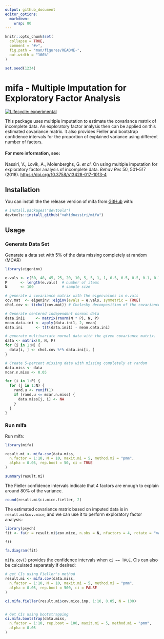 ```yaml
---
output: github_document
editor_options: 
  markdown: 
    wrap: 80
---
```


<!-- README.md is generated from README.Rmd. Please edit that file -->

```r
knitr::opts_chunk$set(
  collapse = TRUE,
  comment = "#>",
  fig.path = "man/figures/README-",
  out.width = "100%"
)

set.seed(1234)
```

# mifa - Multiple Imputation for Exploratory Factor Analysis

<!-- badges: start -->

[![Lifecycle: experimental](https://img.shields.io/badge/lifecycle-experimental-orange.svg)](https://www.tidyverse.org/lifecycle/#experimental)
<!-- badges: end -->

This package uses multiple imputation to estimate the covariance matrix of
incomplete data. An exploratory factor analysis then can be applied on this
estimated covariance matrix. It also provides Fieller and bootstrap confidence
intervals for the proportion of explained variance using different number of
factors.

#### For more information, see:

Nassiri, V., Lovik, A., Molenberghs, G. *et al.* On using multiple imputation
for exploratory factor analysis of incomplete data. *Behav Res* 50, 501–517
(2018). <https://doi.org/10.3758/s13428-017-1013-4>

## Installation

You can install the the release version of mifa from
[GitHub](https://github.com/) with:

```r
# install.packages("devtools")
devtools::install_github("vahidnassiri/mifa")
```

## Usage

### Generate Data Set

Genarate a data set with 5% of the data missing completely at random (MCAR)

```r

library(eigeninv)

e.vals <- c(50, 48, 45, 25, 20, 10, 5, 5, 1, 1, 0.5, 0.5, 0.5, 0.1, 0.1) # eigenvalues
P      <- length(e.vals)  # number of items
N      <- 100             # sample size

# generate a covariance matrix with the eigenvalues in e.vals
cov.mat  <- eigeninv::eiginv(evals = e.vals, symmetric = TRUE) 
chol.cov <- t(chol(cov.mat)) # Cholesky decomposition of the covariance matrix

# Generate centered independent normal data
data.ini1     <- matrix(rnorm(N * P), N, P)
mean.data.ini <- apply(data.ini1, 2, mean)
data.ini      <- t(t(data.ini1) - mean.data.ini)

# generate multivariate normal data with the given covariance matrix.
data <- matrix(0, N, P)
for (i in 1:N) {
  data[i, ] <- chol.cov %*% data.ini[i, ]
}

# Create 5-percent missing data with missing completely at random
data.miss <- data
mcar.n.miss <- 0.05

for (i in 1:P) {
  for (j in 1:N) {
    rand.u <- runif(1)
    if (rand.u <= mcar.n.miss) {
      data.miss[j, i] <- NA
    }
  }
}
```

### Run mifa

Run mifa:

```r

library(mifa)

result.mi <- mifa.cov(data.miss,
  n.factor = 1:10, M = 10, maxit.mi = 5, method.mi = "pmm",
  alpha = 0.05, rep.boot = 50, ci = TRUE
)

summary(result.mi)
```
The Fieller confidence intervals indicate that 4 factors are enough to explain 
around 80% of the variance.

```r
round(result.mi$ci.mice.fieller, 2)
```
The estimated covariance matrix based on imputed data is in `result.mi$cov.mice`, 
and we can use it to perform exploratory factor analysis:

```r
library(psych)
fit <- fa(r = result.mi$cov.mice, n.obs = N, nfactors = 4, rotate = "varimax")

fit

fa.diagram(fit)
```
`mifa.cov()` provides the confidence intervals when `ci == TRUE`. 
CIs can also be calculated separately if desired:

```r

# get CIs using Fieller's method
result.mi <- mifa.cov(data.miss,
  n.factor = 1:10, M = 10, maxit.mi = 5, method.mi = "pmm",
  alpha = 0.05, rep.boot = 500, ci = FALSE
)

ci.mifa.fieller(result.mi$cov.mice.imp, 1:10, 0.05, N = 100)


# Get CIs using bootstrapping
ci.mifa.bootstrap(data.miss, 
  n.factor = 1:10, rep.boot = 100, maxit.mi = 5, method.mi = "pmm", 
  alpha = 0.05
)

```
